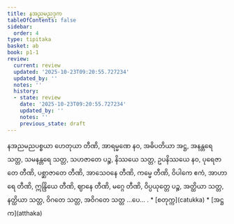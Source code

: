 ```yaml
---
title: နအညမညဒုက
tableOfContents: false
sidebar:
  order: 4
type: tipitaka
basket: ab
book: p1-1
review:
  current: review
  updated: '2025-10-23T09:20:55.727234'
  updated_by: ''
  notes: ''
  history:
  - state: review
    date: '2025-10-23T09:20:55.727234'
    updated_by: ''
    notes: ''
    previous_state: draft
---
```



<ReviewStatus review={frontmatter.review} showDetails={true} />

<HypothesisAnnotation frontmatter={frontmatter} />

<DynamicBreadcrumb />

<Division number="500" book="p1-1" e="ch" v="36" p="181">

<Paragraph number="1722" book="p1-1">
နအညမညပစ္စယာ ဟေတုယာ တီဏိ, အာရမ္မဏေ နဝ, အဓိပတိယာ အဋ္ဌ, အနန္တရေ သတ္တ, သမနန္တရေ သတ္တ, သဟဇာတေ ပဉ္စ, နိဿယေ သတ္တ, ဥပနိဿယေ နဝ, ပုရေဇာတေ တီဏိ, ပစ္ဆာဇာတေ တီဏိ, အာသေဝနေ တီဏိ, ကမ္မေ တီဏိ, ဝိပါကေ ဧကံ, အာဟာရေ တီဏိ, ဣန္ဒြိယေ တီဏိ, ဈာနေ တီဏိ, မဂ္ဂေ တီဏိ, ဝိပ္ပယုတ္တေ ပဉ္စ, အတ္ထိယာ သတ္တ, နတ္ထိယာ သတ္တ, ဝိဂတေ သတ္တ, အဝိဂတေ သတ္တ …ပေ… .

</Paragraph>
</Division>

<TableOfContents book="p1-1">
* [စတုက္က](catukka)
* [အဋ္ဌက](atthaka)
</TableOfContents>